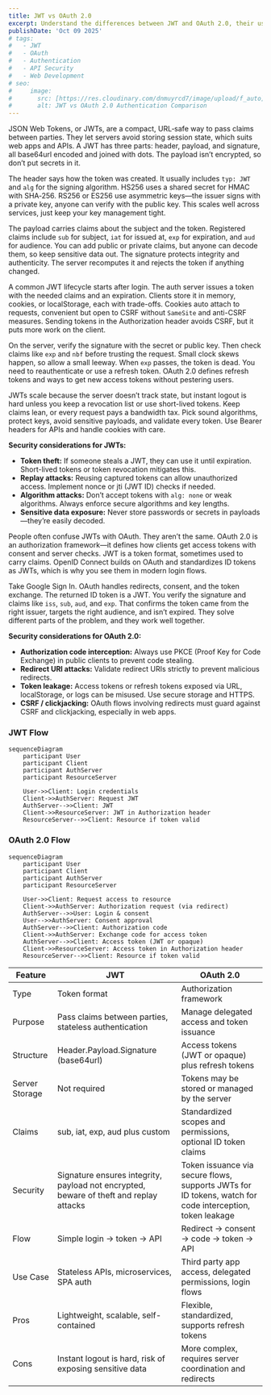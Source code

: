 ```yaml
---
title: JWT vs OAuth 2.0
excerpt: Understand the differences between JWT and OAuth 2.0, their use cases, and best practices for secure, scalable authentication in modern web applications.
publishDate: 'Oct 09 2025'
# tags:
#   - JWT
#   - OAuth
#   - Authentication
#   - API Security
#   - Web Development
# seo:
#     image:
#       src: [https://res.cloudinary.com/dnmuyrcd7/image/upload/f_auto](https://res.cloudinary.com/dnmuyrcd7/image/upload/f_auto),q_auto/v1/Blog/authentication/jwt-oauth-comparison.png
#       alt: JWT vs OAuth 2.0 Authentication Comparison
---
```


JSON Web Tokens, or JWTs, are a compact, URL‑safe way to pass claims between parties. They let servers avoid storing session state, which suits web apps and APIs. A JWT has three parts: header, payload, and signature, all base64url encoded and joined with dots. The payload isn’t encrypted, so don’t put secrets in it.

The header says how the token was created. It usually includes `typ: JWT` and `alg` for the signing algorithm. HS256 uses a shared secret for HMAC with SHA‑256. RS256 or ES256 use asymmetric keys—the issuer signs with a private key, anyone can verify with the public key. This scales well across services, just keep your key management tight.

The payload carries claims about the subject and the token. Registered claims include `sub` for subject, `iat` for issued at, `exp` for expiration, and `aud` for audience. You can add public or private claims, but anyone can decode them, so keep sensitive data out. The signature protects integrity and authenticity. The server recomputes it and rejects the token if anything changed.

A common JWT lifecycle starts after login. The auth server issues a token with the needed claims and an expiration. Clients store it in memory, cookies, or localStorage, each with trade-offs. Cookies auto attach to requests, convenient but open to CSRF without `SameSite` and anti-CSRF measures. Sending tokens in the Authorization header avoids CSRF, but it puts more work on the client.

On the server, verify the signature with the secret or public key. Then check claims like `exp` and `nbf` before trusting the request. Small clock skews happen, so allow a small leeway. When `exp` passes, the token is dead. You need to reauthenticate or use a refresh token. OAuth 2.0 defines refresh tokens and ways to get new access tokens without pestering users.

JWTs scale because the server doesn’t track state, but instant logout is hard unless you keep a revocation list or use short-lived tokens. Keep claims lean, or every request pays a bandwidth tax. Pick sound algorithms, protect keys, avoid sensitive payloads, and validate every token. Use Bearer headers for APIs and handle cookies with care.

**Security considerations for JWTs:**

- **Token theft:** If someone steals a JWT, they can use it until expiration. Short-lived tokens or token revocation mitigates this.
- **Replay attacks:** Reusing captured tokens can allow unauthorized access. Implement nonce or jti (JWT ID) checks if needed.
- **Algorithm attacks:** Don’t accept tokens with `alg: none` or weak algorithms. Always enforce secure algorithms and key lengths.
- **Sensitive data exposure:** Never store passwords or secrets in payloads—they’re easily decoded.

People often confuse JWTs with OAuth. They aren’t the same. OAuth 2.0 is an authorization framework—it defines how clients get access tokens with consent and server checks. JWT is a token format, sometimes used to carry claims. OpenID Connect builds on OAuth and standardizes ID tokens as JWTs, which is why you see them in modern login flows.

Take Google Sign In. OAuth handles redirects, consent, and the token exchange. The returned ID token is a JWT. You verify the signature and claims like `iss`, `sub`, `aud`, and `exp`. That confirms the token came from the right issuer, targets the right audience, and isn’t expired. They solve different parts of the problem, and they work well together.

**Security considerations for OAuth 2.0:**

- **Authorization code interception:** Always use PKCE (Proof Key for Code Exchange) in public clients to prevent code stealing.
- **Redirect URI attacks:** Validate redirect URIs strictly to prevent malicious redirects.
- **Token leakage:** Access tokens or refresh tokens exposed via URL, localStorage, or logs can be misused. Use secure storage and HTTPS.
- **CSRF / clickjacking:** OAuth flows involving redirects must guard against CSRF and clickjacking, especially in web apps.

### JWT Flow

```mermaid
sequenceDiagram
    participant User
    participant Client
    participant AuthServer
    participant ResourceServer

    User->>Client: Login credentials
    Client->>AuthServer: Request JWT
    AuthServer-->>Client: JWT
    Client->>ResourceServer: JWT in Authorization header
    ResourceServer-->>Client: Resource if token valid
```

### OAuth 2.0 Flow

```mermaid
sequenceDiagram
    participant User
    participant Client
    participant AuthServer
    participant ResourceServer

    User->>Client: Request access to resource
    Client->>AuthServer: Authorization request (via redirect)
    AuthServer-->>User: Login & consent
    User-->>AuthServer: Consent approval
    AuthServer-->>Client: Authorization code
    Client->>AuthServer: Exchange code for access token
    AuthServer-->>Client: Access token (JWT or opaque)
    Client->>ResourceServer: Access token in Authorization header
    ResourceServer-->>Client: Resource if token valid
```

| Feature        | JWT                                                                                    | OAuth 2.0                                                                                                |
| -------------- | -------------------------------------------------------------------------------------- | -------------------------------------------------------------------------------------------------------- |
| Type           | Token format                                                                           | Authorization framework                                                                                  |
| Purpose        | Pass claims between parties, stateless authentication                                  | Manage delegated access and token issuance                                                               |
| Structure      | Header.Payload.Signature (base64url)                                                   | Access tokens (JWT or opaque) plus refresh tokens                                                        |
| Server Storage | Not required                                                                           | Tokens may be stored or managed by the server                                                            |
| Claims         | sub, iat, exp, aud plus custom                                                         | Standardized scopes and permissions, optional ID token claims                                            |
| Security       | Signature ensures integrity, payload not encrypted, beware of theft and replay attacks | Token issuance via secure flows, supports JWTs for ID tokens, watch for code interception, token leakage |
| Flow           | Simple login → token → API                                                             | Redirect → consent → code → token → API                                                                  |
| Use Case       | Stateless APIs, microservices, SPA auth                                                | Third party app access, delegated permissions, login flows                                               |
| Pros           | Lightweight, scalable, self-contained                                                  | Flexible, standardized, supports refresh tokens                                                          |
| Cons           | Instant logout is hard, risk of exposing sensitive data                                | More complex, requires server coordination and redirects                                                 |
